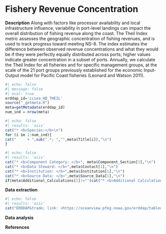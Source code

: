 # Fishery Revenue Concentration

**Description** Along with factors like processor availability and local infrastructure influence, variability in port-level landings can impact the overall distribution of fishing revenue along the coast. The Theil Index metric assesses the geographic concentration of fishing revenues, and is used to track progress toward meeting NS-8. The index estimates the difference between observed revenue concentrations and what they would be if they were perfectly equally distributed across ports; higher values indicate greater concentration in a subset of ports. Annually, we calculate the Theil Index for all fisheries and for specific management groups, at the scale of the 21 port groups previously established for the economic Input-Output model for Pacific Coast fisheries (Leonard and Watson 2011).

```r
#| echo: false
#| message: false
#| eval: true
erddap_id='cciea_HD_THEIL'
source("_getmeta.R")
meta=getMetadata(erddap_id)
num_ind = nrow(meta)
```

```r
#| echo: false
#| results: 'asis'
cat("* <b>Species:</b>\n")
for (i in 1:num_ind){
cat("     + ",sub(".*; ","",meta$Title[i]),"\n")
}
```

```r
#| echo: false
#| results: 'asis'
cat("* <b>Component Category: </b>", meta$Component_Section[1],"\n")
cat("* <b>Data Steward: </b>",meta$Contact[1],"\n")
cat("* <b>Institution: </b>",meta$Institution[1],"\n")
cat("* <b>Source Data: </b>",meta$Source_Data[1],"\n")
if(meta$Additional_Calculations[1]!="")cat("* <b>Additional Calculations: </b>",meta$Additional_Calculations[1],"\n")
```

**Data extraction**

```r
#| echo: false
#| results: 'asis'
cat("ERDDAP&trade; link: <https://oceanview.pfeg.noaa.gov/erddap/tabledap/",erddap_id,".html>",sep="")
```

**Data analysis**

**References**
